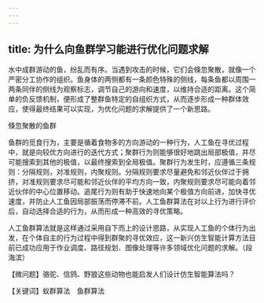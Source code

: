 ```yaml
---
---
---
```

title: 为什么向鱼群学习能进行优化问题求解
---




水中成群游动的鱼，纷乱而有序。当遇到攻击的时候，它们会倏忽聚散，就像一个严密分工协作的组织。鱼身体的两侧都有一条颜色特殊的侧线，每条鱼都以周围一两条同伴的侧线为观察标志，调节自己的游向和速度，以维持合适的距离。这个简单的负反馈机制，便形成了整群鱼特定的自组织方式，从而逐步形成一种群体效应，使得最终结果可以实现，为优化问题的求解提供了一个新思路。

倏忽聚散的鱼群



鱼群的觅食行为，主要是循着食物多的方向游动的一种行为，人工鱼在寻优过程中，就是向较优方向进行的迭代方式；聚群行为则能够很好地跳出局部极值，并尽可能搜索到其他的极值，以最终搜索到全局极值。聚群行为发生时，应遵循三条规则：分隔规则，对准规则，内聚规则。分隔规则要求尽量避免和邻近伙伴过于拥挤，对准规则要求尽可能和邻近伙伴的平均方向一致，内聚规则要求尽可能向着邻近伙伴的中心位置移动。追尾行为则有助于快速地向某个极值方向前进，加快寻优速度，并防止人工鱼因局部振荡而停滞不前。人工鱼群算法在对以上行为进行评价后，自动选择合适的行为，从而形成一种高效的寻优策略。

人工鱼群算法就是这样通过采用自下而上的设计思路，从实现人工鱼的个体行为出发，在个体自主的行为过程中得到群聚的寻优效应，这一新兴仿生智能计算方法目前已成功应用于作业调度、路径规划、图像处理等许多领域优化问题的求解。（段海滨）





【微问题】骆驼、信鸽、野狼这些动物也能启发人们设计仿生智能算法吗？

【关键词】蚁群算法　鱼群算法